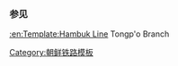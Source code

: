 {{鐵道路線
| 模板名稱 = 東浦線
| 名稱 = [[東浦線]]
| 代表色 = blue
| 背景顏色 = #ffffff
| 車站列表 = [[鍾城站|鍾城]] - [[东浦站 (咸镜北道)|东浦]]
}}<noinclude>
===参见===
[[:en:Template:Hambuk Line]] Tongp'o Branch
[[Category:朝鲜铁路模板]]
</noinclude>